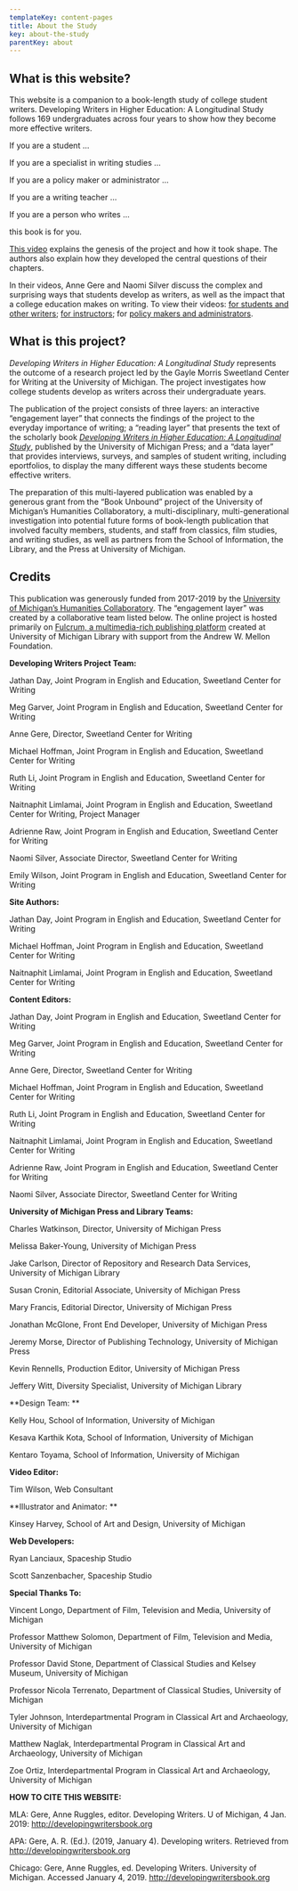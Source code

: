 ```yaml
---
templateKey: content-pages
title: About the Study
key: about-the-study
parentKey: about
---
```

## What is this website?

This website is a companion to a book-length study of college student writers. Developing Writers in Higher Education: A Longitudinal Study follows 169 undergraduates across four years to show how they become more effective writers. 

If you are a student …

If you are a specialist in writing studies … 

If you are a policy maker or administrator …

If you are a writing teacher … 

If you are a person who writes … 

this book is for you.

[This video](https://doi.org/10.3998/mpub.10079890.cmp.323) explains the genesis of the project and how it took shape. The authors also explain how they developed the central questions of their chapters. 

In their videos, Anne Gere and Naomi Silver discuss the complex and surprising ways that students develop as writers, as well as the impact that a college education makes on writing. To view their videos: [for students and other writers](https://doi.org/10.3998/mpub.10079890.cmp.325); [for instructors](https://doi.org/10.3998/mpub.10079890.cmp.326); for [policy makers and administrators](https://doi.org/10.3998/mpub.10079890.cmp.324). 

## What is this project?

_Developing Writers in Higher Education: A Longitudinal Study_ represents the outcome of a research project led by the Gayle Morris Sweetland Center for Writing at the University of Michigan. The project  investigates how college students develop as writers across their undergraduate years. 

The publication of the project consists of three layers: an interactive “engagement layer” that connects the findings of the project to the everyday importance of writing; a “reading layer” that presents the text of the scholarly book [_Developing Writers in Higher Education: A Longitudinal Study_](https://dx.doi.org/10.3998/mpub.10079890), published by the University of Michigan Press; and a “data layer” that provides interviews, surveys, and samples of student writing, including eportfolios, to display the many different ways these students become effective writers. 

The preparation of this multi-layered publication was enabled by a generous grant from the “Book Unbound” project of the University of Michigan’s Humanities Collaboratory, a multi-disciplinary, multi-generational investigation into potential future forms of book-length publication that involved faculty members, students, and staff from classics, film studies, and writing studies, as well as partners from the School of Information, the Library, and the Press at University of Michigan.

## Credits

This publication was generously funded from 2017-2019 by the [University of Michigan’s Humanities Collaboratory](https://sites.lsa.umich.edu/collaboratory/). The “engagement layer” was created by a collaborative team listed below. The online project is hosted primarily on [Fulcrum, a multimedia-rich publishing platform](https://www.fulcrum.org/) created at University of Michigan Library with support from the Andrew W. Mellon Foundation.

**Developing Writers Project Team:**

Jathan Day, Joint Program in English and Education, Sweetland Center for Writing

Meg Garver, Joint Program in English and Education, Sweetland Center for Writing

Anne Gere, Director, Sweetland Center for Writing

Michael Hoffman, Joint Program in English and Education, Sweetland Center for Writing

Ruth Li, Joint Program in English and Education, Sweetland Center for Writing

Naitnaphit Limlamai, Joint Program in English and Education, Sweetland Center for Writing, Project Manager

Adrienne Raw, Joint Program in English and Education, Sweetland Center for Writing

Naomi Silver, Associate Director, Sweetland Center for Writing

Emily Wilson, Joint Program in English and Education, Sweetland Center for Writing

**Site Authors:**

Jathan Day, Joint Program in English and Education, Sweetland Center for Writing

Michael Hoffman, Joint Program in English and Education, Sweetland Center for Writing

Naitnaphit Limlamai, Joint Program in English and Education, Sweetland Center for Writing

**Content Editors:**

Jathan Day, Joint Program in English and Education, Sweetland Center for Writing

Meg Garver, Joint Program in English and Education, Sweetland Center for Writing

Anne Gere, Director, Sweetland Center for Writing

Michael Hoffman, Joint Program in English and Education, Sweetland Center for Writing

Ruth Li, Joint Program in English and Education, Sweetland Center for Writing

Naitnaphit Limlamai, Joint Program in English and Education, Sweetland Center for Writing

Adrienne Raw, Joint Program in English and Education, Sweetland Center for Writing

Naomi Silver, Associate Director, Sweetland Center for Writing

**University of Michigan Press and Library Teams:**

Charles Watkinson, Director, University of Michigan Press

Melissa Baker-Young, University of Michigan Press

Jake Carlson, Director of Repository and Research Data Services, University of Michigan Library

Susan Cronin, Editorial Associate, University of Michigan Press

Mary Francis, Editorial Director, University of Michigan Press

Jonathan McGlone, Front End Developer, University of Michigan Press

Jeremy Morse, Director of Publishing Technology, University of Michigan Press

Kevin Rennells, Production Editor, University of Michigan Press

Jeffery Witt, Diversity Specialist, University of Michigan Library

**Design Team: **

Kelly Hou, School of Information, University of Michigan

Kesava Karthik Kota, School of Information, University of Michigan

Kentaro Toyama, School of Information, University of Michigan

**Video Editor:**

Tim Wilson, Web Consultant

**Illustrator and Animator: **

Kinsey Harvey, School of Art and Design, University of Michigan

**Web Developers:**

Ryan Lanciaux, Spaceship Studio

Scott Sanzenbacher, Spaceship Studio

**Special Thanks To:**

Vincent Longo, Department of Film, Television and Media, University of Michigan

Professor Matthew Solomon, Department of Film, Television and Media, University of Michigan

Professor David Stone, Department of Classical Studies and Kelsey Museum, University of Michigan

Professor Nicola Terrenato, Department of Classical Studies, University of Michigan

Tyler Johnson, Interdepartmental Program in Classical Art and Archaeology, University of Michigan

Matthew Naglak, Interdepartmental Program in Classical Art and Archaeology, University of Michigan

Zoe Ortiz, Interdepartmental Program in Classical Art and Archaeology, University of Michigan

**HOW TO CITE THIS WEBSITE:**

MLA: Gere, Anne Ruggles, editor. Developing Writers. U of Michigan, 4 Jan. 2019: http://developingwritersbook.org

APA: Gere, A. R. (Ed.). (2019, January 4). Developing writers. Retrieved from http://developingwritersbook.org

Chicago: Gere, Anne Ruggles, ed. Developing Writers. University of Michigan. Accessed January 4, 2019. http://developingwritersbook.org
